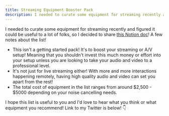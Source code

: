 ```yaml
---
title: Streaming Equipment Booster Pack
description: I needed to curate some equipment for streaming recently and figured it could be useful to a lot of folks, so I decided to share this Notion doc!"
---
```


I needed to curate some equipment for streaming recently and figured it could be useful to a lot of folks, so I decided to share [this Notion doc](https://www.notion.so/Streaming-Equipment-Booster-Pack-05f612246f51444691c94975b8680b34)! A few notes about the list!

- This isn't a getting started pack! It's to boost your streaming or A/V setup! Meaning that you shouldn't invest this much money or effort into your setup unless you are looking to take your audio and video to a professional level.
- It's not just for live streaming either! With more and more interactions happening remotely, having high quality audio and video can set you apart from the rest!
- The total cost of equipment in the list ranges from around $2,500 - $5000 depending on your noise cancelling needs.

I hope this list is useful to you and I'd love to hear what you think or what equipment you recommend! Link to my Twitter is below! 👇
